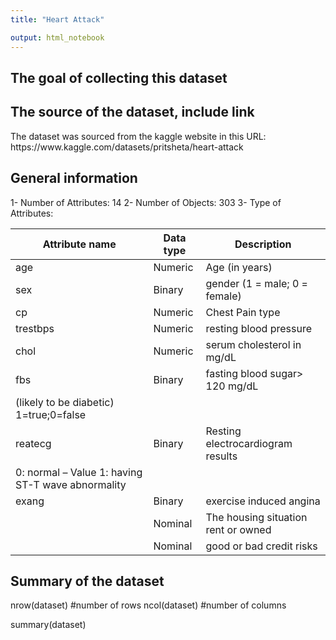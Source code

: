 ---
title: "Heart Attack"

output: html_notebook
---








## The goal of collecting this dataset 




## The source of the dataset, include link\URL 

The dataset was sourced from the kaggle website in this URL:
https://www.kaggle.com/datasets/pritsheta/heart-attack 

## General information 

1- Number of Attributes: 14
2- Number of Objects: 303
3- Type of Attributes:

| Attribute name    | Data type |            Description             |
|-------------------|-----------|------------------------------------|
|age                |Numeric    |Age (in years)                      |
|sex                |Binary     |gender (1 = male; 0 = female)       |
|cp                 |Numeric    |Chest Pain type                     |
|trestbps           |Numeric    |resting blood pressure              |
|chol               |Numeric    |serum cholesterol in mg/dL          |
|fbs                |Binary     |fasting blood sugar> 120 mg/dL 
                                (likely to be diabetic) 1=true;0=false|
|reatecg            |Binary     |Resting electrocardiogram results  
                                 0: normal -- Value 1: having ST-T wave abnormality|
|exang              |Binary     | exercise induced angina            |
|                   |Nominal    |The housing situation rent or owned | 
|                   |Nominal    |good or bad credit risks            |










## Summary of the dataset
nrow(dataset) #number of rows
ncol(dataset) #number of columns

summary(dataset)